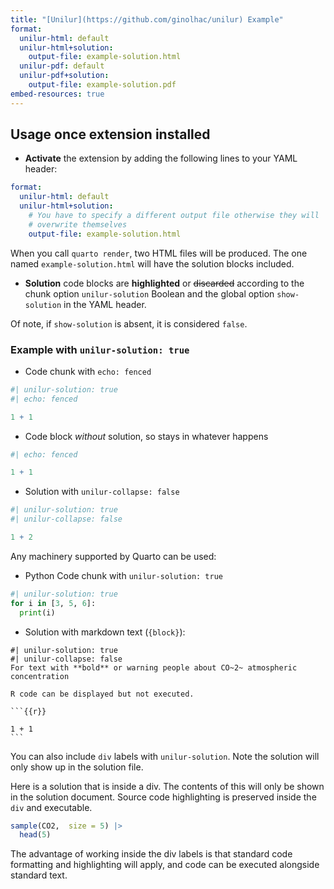 ```yaml
---
title: "[Unilur](https://github.com/ginolhac/unilur) Example"
format: 
  unilur-html: default
  unilur-html+solution:
    output-file: example-solution.html
  unilur-pdf: default
  unilur-pdf+solution:
    output-file: example-solution.pdf
embed-resources: true
---
```


## Usage once extension installed

- **Activate** the extension by adding the following lines to your YAML header:

``` yaml
format:
  unilur-html: default
  unilur-html+solution:
    # You have to specify a different output file otherwise they will 
    # overwrite themselves
    output-file: example-solution.html 
```

When you call `quarto render`, two HTML files will be produced. The one named
`example-solution.html` will have the solution blocks included.

- **Solution** code blocks are **highlighted** or ~~discarded~~ according to the chunk option `unilur-solution` Boolean and the global option `show-solution` in the YAML header.

Of note, if `show-solution` is absent, it is considered `false`.


### Example with `unilur-solution: true`

- Code chunk with `echo: fenced`

```r
#| unilur-solution: true
#| echo: fenced

1 + 1
```

- Code block _without_ solution, so stays in whatever happens

```r
#| echo: fenced

1 + 1
```

- Solution with `unilur-collapse: false` 

```r
#| unilur-solution: true
#| unilur-collapse: false

1 + 2
```


Any machinery supported by Quarto can be used:

- Python Code chunk with `unilur-solution: true`

```python
#| unilur-solution: true
for i in [3, 5, 6]:
  print(i)
```


- Solution with markdown text (`{block}`):

````block
#| unilur-solution: true
#| unilur-collapse: false
For text with **bold** or warning people about CO~2~ atmospheric concentration

R code can be displayed but not executed.

```{{r}}

1 + 1
```

````

You can also include `div` labels with `unilur-solution`. 
Note the solution will only show up in the solution file.

::: unilur-solution

Here is a solution that is inside a div. The contents of this will only be shown
in the solution document. Source code highlighting is preserved inside the `div` and executable.

```r

sample(CO2,  size = 5) |> 
  head(5)

```

:::

The advantage of working inside the div labels is that standard code formatting and
highlighting will apply, and code can be executed alongside standard text.